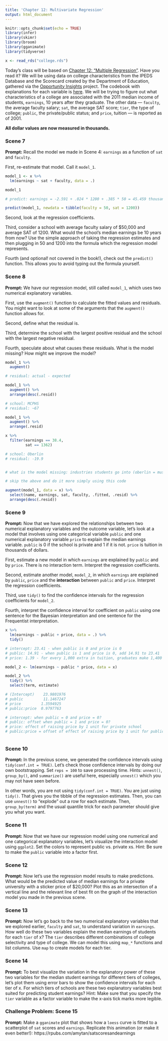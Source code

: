 ```yaml
---
title: 'Chapter 12: Multivariate Regression'
output: html_document
---
```


```r
knitr::opts_chunk$set(echo = TRUE)
library(infer)
library(skimr)
library(broom)
library(gganimate)
library(tidyverse)

x <- read_rds("college.rds")
```

Today's class will be based on [Chapter 12: "Multiple Regression"](https://davidkane9.github.io/PPBDS/12-multiple-regression.html). Have you read it? We will be using data on college characteristics from the IPEDS Database and the Scorecard created by the Department of Education, gathered via the [Opportunity Insights](https://opportunityinsights.org/) project.  The codebook with explanations for each variable is [here](https://opportunityinsights.org/wp-content/uploads/2018/04/Codebook-MRC-Table-10.pdf). We will be trying to figure out what characteristics of a college are associated with the 2011 median income of students, `earnings`, 10 years after they graduate. The other data --- `faculty`, the average faculty salary; `sat`, the average SAT score; `tier`, the type of college; `public`, the private/public status; and `price`, tuition --- is reported as of 2001.

**All dollar values are now measured in thousands.**


### Scene 7

**Prompt:** Recall the model we made in Scene 4: `earnings` as a function of `sat` and `faculty`. 

First, re-estimate that model. Call it `model_1`.

```r

model_1 <- x %>% 
  lm(earnings ~ sat + faculty, data = .)

model_1

# predict: earnings = -2.591 + .024 * 1200 + .385 * 50 = 45.459 thousand

predict(model_1, newdata = tibble(faculty = 50, sat = 1200))

```


Second, look at the regression coefficients.

Third, consider a school with average faculty salary of $50,000 and average SAT of 1200. What would the school's median earnings be 10 years from now? Use the simple approach of taking the regression estimates and then plugging in 50 and 1200 into the formula which the regression model represents.

Fourth (and optional! not covered in the book!), check out the `predict()` function. This allows you to avoid typing out the formula yourself.



### Scene 8

**Prompt:** We have our regression model, still called `model_1`, which uses two numerical explanatory variables.

First, use the `augment()` function to calculate the fitted values and residuals. You might want to look at some of the arguments that the `augment()` function allows for.

Second, define what the residual is. 

Third, determine the school with the largest positive residual and the school with the largest negative residual.

Fourth, speculate about what causes these residuals. What is the model missing? How might we improve the model?

```r

model_1 %>% 
  augment()

# residual: actual - expected

model_1 %>% 
  augment() %>% 
  arrange(desc(.resid))

# school: MCPHS
# residual: ~67

model_1 %>% 
  augment() %>% 
  arrange(.resid)

x %>% 
  filter(earnings == 38.4,
         sat == 1362)

# school: Oberlin
# residual: -19.9


# what is the model missing: industries students go into (oberlin = music & liberal arts, MCPHS = pharmacy)

# skip the above and do it more simply using this code

augment(model_1, data = x) %>% 
  select(name, earnings, sat, faculty, .fitted, .resid) %>% 
  arrange(desc(.resid))

```



### Scene 9

**Prompt:** Now that we have explored the relationships between two numerical explanatory variables and the outcome variable, let's look at a model that involves using one categorical variable `public` and one numerical explanatory variable `price` to explain the median earnings variable. `public` is 0 if the school is private and 1 if it is not. `price` is tuition in thousands of dollars.

First, estimate a new model in which `earnings` are explained by `public` and by `price`. There is no interaction term. Interpret the regression coefficients.

Second, estimate another model, `model_2`, in which `earnings` are explained by `public`, `price` and the **interaction** between `public` and `price`. Interpret the regression coefficients.

Third, use `tidy()` to find the confidence intervals for the regression coefficients for `model_2`.

Fourth, interpret the confidence interval for coefficient on `public` using one sentence for the Bayesian interpretation and one sentence for the Frequentist interpretation.

```r

x %>% 
  lm(earnings ~ public + price, data = .) %>% 
  tidy()

# intercept: 23.41 - when public is 0 and price is 0
# public: 14.91 - when public is 1 and price is 0, add 14.91 to 23.41
# price: 1.39 - for every 1,000 extra in tuition, graduates make 1,400 extra

model_2 <- lm(earnings ~ public * price, data = x)

model_2 %>% 
  tidy() %>% 
  select(term, estimate)

# (Intercept)	 23.9801976	
# public	     11.1467247	
# price	        1.3594925	
# public:price	0.9797763

# intercept: when public = 0 and price = 0?
# public: offset when public = 1 and price = 0?
# price: effect of raising price by 1 unit for private school
# public:price = offset of effect of raising price by 1 unit for public school



```




### Scene 10

**Prompt:** In the previous scene, we generated the confidence intervals using `tidy(conf.int = TRUE)`. Let's check those confidence intervals by doing our own bootstrapping. Set `reps = 100` to save processing time. Hints: `unnest()`, `group_by()`, and `summarize()` are useful here, especially `unnest()` which you may not have seen before.

In other words, you are not using `tidy(conf.int = TRUE)`. You are just using `tidy()`. That gives you the tibble of the regression estimates. Then, you can use `unnest()` to "explode" out a row for each estimate. Then, `group_by(term)` and the usual quantile trick for each parameter should give you what you want.


### Scene 11

**Prompt:** Now that we have our regression model using one numerical and one categorical explanatory variables, let's visualize the interaction model using `ggplot2`. Set the colors to represent public vs. private xs. Hint: Be sure to make the `public` variable into a factor first. 

### Scene 12

**Prompt:** Now let's use the regression model results to make predictions. What would be the predicted value of median earnings for a private university with a sticker price of $20,000? Plot this as an intersection of a vertical line and the relevant line of best fit on the graph of the interaction model you made in the previous scene.


### Scene 13

**Prompt:** Now let's go back to the two numerical explanatory variables that we explored earlier, `faculty` and `sat`, to understand variation in `earnings`. How well do these two variables explain the median earnings of students for each `tier` of x? The `tier` describes different combinations of college selectivity and type of college. We can model this using `map_*` functions and list columns. Use `map` to create models for each tier. 



### Scene 14

**Prompt:** To best visualize the variation in the explanatory power of these two variables for the median student earnings for different tiers of colleges, let's plot them using error bars to show the confidence intervals for each tier of x. For which tiers of schools are these two explanatory variables best suited for predicting student earnings? Hint: Make sure that you specify the `tier` variable as a factor variable to make the x-axis tick marks more legible. 



### Challenge Problem: Scene 15

**Prompt:** Make a `gganimate` plot that shows how a `loess` curve is fitted to a scatterplot of `sat` scores and `earnings`. Replicate this animation (or make it even better!): https://rpubs.com/amytan/satscoresandearnings




